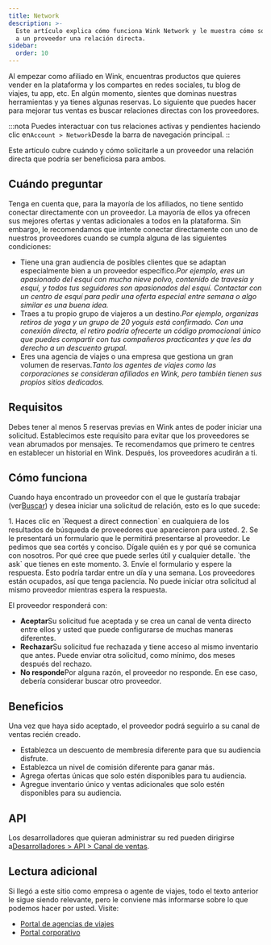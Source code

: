 ```yaml
---
title: Network
description: >-
  Este artículo explica cómo funciona Wink Network y le muestra cómo solicitarle
  a un proveedor una relación directa.
sidebar:
  order: 10
---
```


Al empezar como afiliado en Wink, encuentras productos que quieres vender en la plataforma y los compartes en redes sociales, tu blog de viajes, tu app, etc.
En algún momento, sientes que dominas nuestras herramientas y ya tienes algunas reservas.
Lo siguiente que puedes hacer para mejorar tus ventas es buscar relaciones directas con los proveedores.

:::nota
Puedes interactuar con tus relaciones activas y pendientes haciendo clic en`Account > Network`Desde la barra de navegación principal.
::

Este artículo cubre cuándo y cómo solicitarle a un proveedor una relación directa que podría ser beneficiosa para ambos.

## Cuándo preguntar

Tenga en cuenta que, para la mayoría de los afiliados, no tiene sentido conectar directamente con un proveedor. La mayoría de ellos ya ofrecen sus mejores ofertas y ventas adicionales a todos en la plataforma.
Sin embargo, le recomendamos que intente conectar directamente con uno de nuestros proveedores cuando se cumpla alguna de las siguientes condiciones:

* Tiene una gran audiencia de posibles clientes que se adaptan especialmente bien a un proveedor específico.*Por ejemplo, eres un apasionado del esquí con mucha nieve polvo, contenido de travesía y esquí, y todos tus seguidores son apasionados del esquí. Contactar con un centro de esquí para pedir una oferta especial entre semana o algo similar es una buena idea.*
* Traes a tu propio grupo de viajeros a un destino.*Por ejemplo, organizas retiros de yoga y un grupo de 20 yoguis está confirmado. Con una conexión directa, el retiro podría ofrecerte un código promocional único que puedes compartir con tus compañeros practicantes y que les da derecho a un descuento grupal.*
* Eres una agencia de viajes o una empresa que gestiona un gran volumen de reservas.*Tanto los agentes de viajes como las corporaciones se consideran afiliados en Wink, pero también tienen sus propios sitios dedicados.*

## Requisitos

Debes tener al menos 5 reservas previas en Wink antes de poder iniciar una solicitud.
Establecimos este requisito para evitar que los proveedores se vean abrumados por mensajes. Te recomendamos que primero te centres en establecer un historial en Wink. Después, los proveedores acudirán a ti.

## Cómo funciona

Cuando haya encontrado un proveedor con el que le gustaría trabajar (ver[Buscar](/studio/search/)) y desea iniciar una solicitud de relación, esto es lo que sucede:

<Steps>
  1. Haces clic en `Request a direct connection` en cualquiera de los resultados de búsqueda de proveedores que aparecieron para usted.
  2. Se le presentará un formulario que le permitirá presentarse al proveedor. Le pedimos que sea cortés y conciso. Dígale quién es y por qué se comunica con nosotros. Por qué cree que puede serles útil y cualquier detalle. `the ask` que tienes en este momento.
  3. Envíe el formulario y espere la respuesta. Esto podría tardar entre un día y una semana. Los proveedores están ocupados, así que tenga paciencia. No puede iniciar otra solicitud al mismo proveedor mientras espera la respuesta.
</Steps>


El proveedor responderá con:

* **Aceptar**Su solicitud fue aceptada y se crea un canal de venta directo entre ellos y usted que puede configurarse de muchas maneras diferentes.
* **Rechazar**Su solicitud fue rechazada y tiene acceso al mismo inventario que antes. Puede enviar otra solicitud, como mínimo, dos meses después del rechazo.
* **No responde**Por alguna razón, el proveedor no responde. En ese caso, debería considerar buscar otro proveedor.

## Beneficios

Una vez que haya sido aceptado, el proveedor podrá seguirlo a su canal de ventas recién creado.

* Establezca un descuento de membresía diferente para que su audiencia disfrute.
* Establezca un nivel de comisión diferente para ganar más.
* Agrega ofertas únicas que solo estén disponibles para tu audiencia.
* Agregue inventario único y ventas adicionales que solo estén disponibles para su audiencia.

## API

Los desarrolladores que quieran administrar su red pueden dirigirse a[Desarrolladores > API > Canal de ventas](/developers/apis/#sales-channel-api).

## Lectura adicional

Si llegó a este sitio como empresa o agente de viajes, todo el texto anterior le sigue siendo relevante, pero le conviene más informarse sobre lo que podemos hacer por usted. Visite:

* [Portal de agencias de viajes](/travel-agent/what-is-agent/)
* [Portal corporativo](/corporate/what-is-group/)


